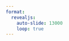 ```yaml
---
format: 
  revealjs: 
    auto-slide: 13000
    loop: true
---
```


##  {background-color="black" background-image="images/1.jpg"}

##  {background-color="black" background-image="images/2.jpg"}

##  {background-color="black" background-image="images/3.jpg"}

##  {background-color="black" background-image="images/4.jpg"}

##  {background-color="black" background-image="images/5.jpg"}

##  {background-color="black" background-image="images/6.jpg"}

##  {background-color="black" background-image="images/7.jpg"}

##  {background-color="black" background-image="images/8.jpg"}

##  {background-color="black" background-image="images/9.jpg"}

